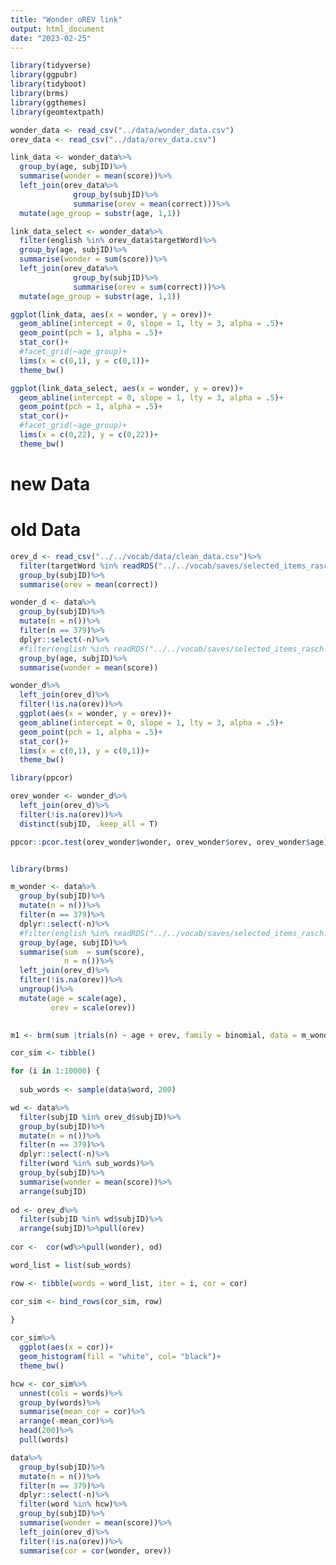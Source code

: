 ```yaml
---
title: "Wonder oREV link"
output: html_document
date: "2023-02-25"
---
```


```r
library(tidyverse)
library(ggpubr)
library(tidyboot)
library(brms)
library(ggthemes)
library(geomtextpath)
```


```r

wonder_data <- read_csv("../data/wonder_data.csv")
orev_data <- read_csv("../data/orev_data.csv")

link_data <- wonder_data%>%
  group_by(age, subjID)%>%
  summarise(wonder = mean(score))%>%
  left_join(orev_data%>%
              group_by(subjID)%>%
              summarise(orev = mean(correct)))%>%
  mutate(age_group = substr(age, 1,1))

link_data_select <- wonder_data%>%
  filter(english %in% orev_data$targetWord)%>%
  group_by(age, subjID)%>%
  summarise(wonder = sum(score))%>%
  left_join(orev_data%>%
              group_by(subjID)%>%
              summarise(orev = sum(correct)))%>%
  mutate(age_group = substr(age, 1,1))

```

```r
ggplot(link_data, aes(x = wonder, y = orev))+
  geom_abline(intercept = 0, slope = 1, lty = 3, alpha = .5)+
  geom_point(pch = 1, alpha = .5)+
  stat_cor()+
  #facet_grid(~age_group)+
  lims(x = c(0,1), y = c(0,1))+
  theme_bw()
```


```r
ggplot(link_data_select, aes(x = wonder, y = orev))+
  geom_abline(intercept = 0, slope = 1, lty = 3, alpha = .5)+
  geom_point(pch = 1, alpha = .5)+
  stat_cor()+
  #facet_grid(~age_group)+
  lims(x = c(0,22), y = c(0,22))+
  theme_bw()
```

# new Data


# old Data

```r
orev_d <- read_csv("../../vocab/data/clean_data.csv")%>%
  filter(targetWord %in% readRDS("../../vocab/saves/selected_items_rasch.rds"))%>%
  group_by(subjID)%>%
  summarise(orev = mean(correct))

wonder_d <- data%>%
  group_by(subjID)%>%
  mutate(n = n())%>%
  filter(n == 379)%>%
  dplyr::select(-n)%>%
  #filter(english %in% readRDS("../../vocab/saves/selected_items_rasch.rds"))%>%
  group_by(age, subjID)%>%
  summarise(wonder = mean(score))

wonder_d%>%
  left_join(orev_d)%>%
  filter(!is.na(orev))%>%
  ggplot(aes(x = wonder, y = orev))+
  geom_abline(intercept = 0, slope = 1, lty = 3, alpha = .5)+
  geom_point(pch = 1, alpha = .5)+
  stat_cor()+
  lims(x = c(0,1), y = c(0,1))+
  theme_bw()

library(ppcor)

orev_wonder <- wonder_d%>%
  left_join(orev_d)%>%
  filter(!is.na(orev))%>%
  distinct(subjID, .keep_all = T)

ppcor::pcor.test(orev_wonder$wonder, orev_wonder$orev, orev_wonder$age)


library(brms)

m_wonder <- data%>%
  group_by(subjID)%>%
  mutate(n = n())%>%
  filter(n == 379)%>%
  dplyr::select(-n)%>%
  #filter(english %in% readRDS("../../vocab/saves/selected_items_rasch.rds"))%>%
  group_by(age, subjID)%>%
  summarise(sum  = sum(score),
            n = n())%>%
  left_join(orev_d)%>%
  filter(!is.na(orev))%>%
  ungroup()%>%
  mutate(age = scale(age),
         orev = scale(orev))
  

m1 <- brm(sum |trials(n) ~ age + orev, family = binomial, data = m_wonder, chains = 4, cores = 4)
```

```r

cor_sim <- tibble()

for (i in 1:10000) {
  
  sub_words <- sample(data$word, 200)

wd <- data%>%
  filter(subjID %in% orev_d$subjID)%>%
  group_by(subjID)%>%
  mutate(n = n())%>%
  filter(n == 379)%>%
  dplyr::select(-n)%>%
  filter(word %in% sub_words)%>%
  group_by(subjID)%>%
  summarise(wonder = mean(score))%>%
  arrange(subjID)
  
od <- orev_d%>%
  filter(subjID %in% wd$subjID)%>%
  arrange(subjID)%>%pull(orev)
  
cor <-  cor(wd%>%pull(wonder), od)

word_list = list(sub_words)

row <- tibble(words = word_list, iter = i, cor = cor)

cor_sim <- bind_rows(cor_sim, row)
  
}

cor_sim%>%
  ggplot(aes(x = cor))+
  geom_histogram(fill = "white", col= "black")+
  theme_bw()

hcw <- cor_sim%>%
  unnest(cols = words)%>%
  group_by(words)%>%
  summarise(mean_cor = cor)%>%
  arrange(-mean_cor)%>%
  head(200)%>%
  pull(words)

data%>%
  group_by(subjID)%>%
  mutate(n = n())%>%
  filter(n == 379)%>%
  dplyr::select(-n)%>%
  filter(word %in% hcw)%>%
  group_by(subjID)%>%
  summarise(wonder = mean(score))%>%
  left_join(orev_d)%>%
  filter(!is.na(orev))%>%
  summarise(cor = cor(wonder, orev))

```